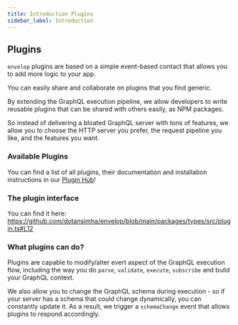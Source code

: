 ```yaml
---
title: Introduction Plugins
sidebar_label: Introduction
---
```


## Plugins

`envelop` plugins are based on a simple event-based contact that allows you to add more logic to your app.

You can easily share and collaborate on plugins that you find generic.

By extending the GraphQL execution pipeline, we allow developers to write reusable plugins that can be shared with others easily, as NPM packages.

So instead of delivering a bloated GraphQL server with tons of features, we allow you to choose the HTTP server you prefer, the request pipeline you like, and the features you want.

### Available Plugins

You can find a list of all plugins, their documentation and installation instructions in our [Plugin Hub](/plugins)!

### The plugin interface

You can find it here: https://github.com/dotansimha/envelop/blob/main/packages/types/src/plugin.ts#L12

### What plugins can do?

Plugins are capable to modify/alter evert aspect of the GraphQL execution flow, including the way you do `parse`, `validate`, `execute`, `subscribe` and build your GraphQL context.

We also allow you to change the GraphQL schema during execution - so if your server has a schema that could change dynamically, you can constantly update it. As a result, we trigger a `schemaChange` event that allows plugins to respond accordingly.
